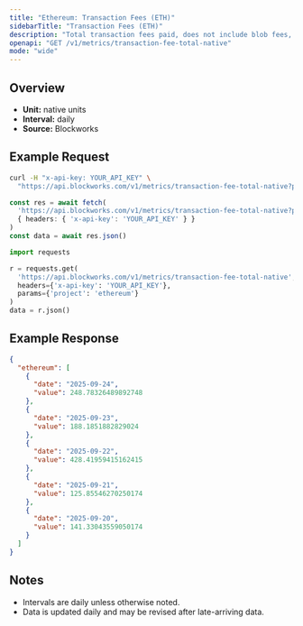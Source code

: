 ```yaml
---
title: "Ethereum: Transaction Fees (ETH)"
sidebarTitle: "Transaction Fees (ETH)"
description: "Total transaction fees paid, does not include blob fees, out-of-protocol tips, or additional sources of revenue"
openapi: "GET /v1/metrics/transaction-fee-total-native"
mode: "wide"
---
```


## Overview

- **Unit:** native units
- **Interval:** daily
- **Source:** Blockworks

## Example Request

<CodeGroup>

```bash cURL
curl -H "x-api-key: YOUR_API_KEY" \
  "https://api.blockworks.com/v1/metrics/transaction-fee-total-native?project=ethereum"
```

```typescript TypeScript
const res = await fetch(
  'https://api.blockworks.com/v1/metrics/transaction-fee-total-native?project=ethereum',
  { headers: { 'x-api-key': 'YOUR_API_KEY' } }
)
const data = await res.json()
```

```python Python
import requests

r = requests.get(
  'https://api.blockworks.com/v1/metrics/transaction-fee-total-native',
  headers={'x-api-key': 'YOUR_API_KEY'},
  params={'project': 'ethereum'}
)
data = r.json()
```

</CodeGroup>

## Example Response

```json
{
  "ethereum": [
    {
      "date": "2025-09-24",
      "value": 248.78326489892748
    },
    {
      "date": "2025-09-23",
      "value": 188.1851882829024
    },
    {
      "date": "2025-09-22",
      "value": 428.41959415162415
    },
    {
      "date": "2025-09-21",
      "value": 125.85546270250174
    },
    {
      "date": "2025-09-20",
      "value": 141.33043559050174
    }
  ]
}
```

## Notes
- Intervals are daily unless otherwise noted.
- Data is updated daily and may be revised after late-arriving data.